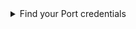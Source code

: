 
<details>
<summary>Find your Port credentials</summary>

To find your Port API credentials go to [Port](https://app.getport.io), click on the `Credentials` button at the bottom left corner and you will be able to view and copy your `CLIENT_ID` and `CLIENT_SECRET`:

<center>

<Image img={Credentials} style={{ width: 500 }} />

</center>

</details>
